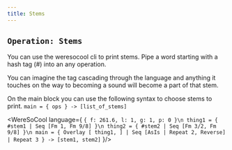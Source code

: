 ```yaml
---
title: Stems
---
```


## `Operation: Stems` 
You can use the weresocool cli to print stems. 
Pipe a word starting with a hash tag (#) into 
an any operation. 

You can imagine the tag cascading through the 
language and anything it touches on the way 
to becoming a sound will become a part of that stem. 

On the main block you can use the following syntax 
to choose stems to print. 
`main = { ops } -> [list_of_stems]`

<WereSoCool language={
`{ f: 261.6, l: 1, g: 1, p: 0 }\n
thing1 = {
  #stem1 | Seq [Fm 1, Fm 9/8]
}\n
thing2 = {
  #stem2 | Seq [Fm 3/2, Fm 9/8]
}\n
main = {
  Overlay [
    thing1,
  ]
  | Seq [AsIs | Repeat 2, Reverse]
  | Repeat 3
} -> [stem1, stem2]`
}/>


